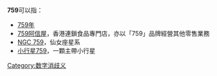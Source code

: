 '''759'''可以指：
*[[759年|759年]]
*[[759阿信屋|759阿信屋]]，香港連鎖食品專門店，亦以「759」品牌經營其他零售業務
*[[NGC_759|NGC 759]]，仙女座星系
*[[小行星759|小行星759]]，一顆主帶小行星

{{消歧義}}

[[Category:数字消歧义|Category:数字消歧义]]